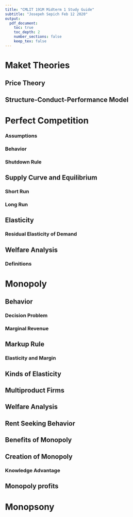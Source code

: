 ```yaml
---
title: "CMLIT 191M Midterm 1 Study Guide"
subtitle: "Josepeh Sepich Feb 12 2020"
output:
  pdf_document:
    toc: true
    toc_depth: 2
    number_sections: false
    keep_tex: false
---
```


# Maket Theories

## Price Theory

## Structure-Conduct-Performance Model

# Perfect Competition

### Assumptions

### Behavior

### Shutdown Rule

## Supply Curve and Equilibrium

### Short Run

### Long Run

## Elasticity

### Residual Elasticity of Demand

## Welfare Analysis

### Definitions

# Monopoly

## Behavior

### Decision Problem

### Marginal Revenue

## Markup Rule

### Elasticity and Margin

## Kinds of Elasticity

## Multiproduct Firms

## Welfare Analysis

## Rent Seeking Behavior

## Benefits of Monopoly

## Creation of Monopoly

### Knowledge Advantage

## Monopoly profits

# Monopsony